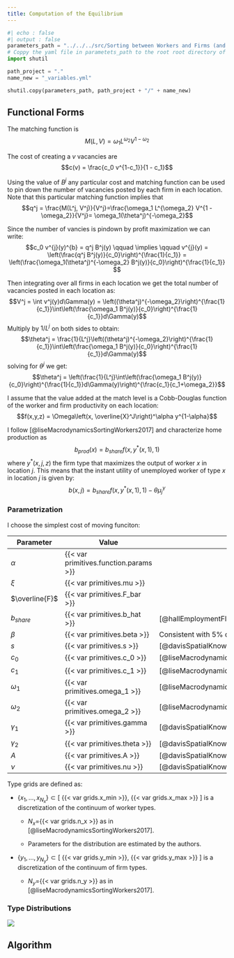 ```yaml
---
title: Computation of the Equilibrium
---
```


```python
#| echo : false
#| output : false
parameters_path = "../../../src/Sorting between Workers and Firms (and Locations)/parameters/params.yml"
# Coppy the yaml file in parametets_path to the root root directory of quarto project and rename it to _variables.yml
import shutil

path_project = "."
name_new = "_variables.yml"

shutil.copy(parameters_path, path_project + "/" + name_new)
```

## Functional Forms



The matching function is $$M(L, V) = \omega_1 L^{\omega_2}V^{1-\omega_2}$$


The cost of creating a $v$ vacancies are $$c(v) = \frac{c_0 v^{1-c_1}}{1 - c_1}$$


Using the value of $B^j$ any particular cost and matching function can be used to pin down the number of vacancies posted by each firm in each location. Note that this particular matching function implies that $$q^j = \frac{M(L^j, V^j)}{V^j}=\frac{\omega_1 L^{\omega_2} V^{1 - \omega_2}}{V^j}= \omega_1(\theta^j)^{-\omega_2}$$

Since the number of vancies is pindown by profit maximization we can write: $$c_0 v^{j}(y)^{b} = q^j B^j(y) \qquad \implies \qquad  v^{j}(y) = \left(\frac{q^j B^j(y)}{c_0}\right)^{\frac{1}{c_1}} = \left(\frac{\omega_1(\theta^j)^{-\omega_2} B^j(y)}{c_0}\right)^{\frac{1}{c_1}} $$

Then integrating over all firms in each location we get the total number of vacancies posted in each location as: $$V^j = \int v^j(y)d\Gamma(y) = \left((\theta^j)^{-\omega_2}\right)^{\frac{1}{c_1}}\int\left(\frac{\omega_1 B^j(y)}{c_0}\right)^{\frac{1}{c_1}}d\Gamma(y)$$ Multiply by $1/L^j$ on both sides to obtain: $$\theta^j = \frac{1}{L^j}\left((\theta^j)^{-\omega_2}\right)^{\frac{1}{c_1}}\int\left(\frac{\omega_1 B^j(y)}{c_0}\right)^{\frac{1}{c_1}}d\Gamma(y)$$ solving for $\theta^j$ we get: $$\theta^j = \left(\frac{1}{L^j}\int\left(\frac{\omega_1 B^j(y)}{c_0}\right)^{\frac{1}{c_1}}d\Gamma(y)\right)^{\frac{c_1}{c_1+\omega_2}}$$


I assume that the value added at the match level is a Cobb-Douglas function of the worker and firm productivity on each location:
    $$f(x,y,z) = \Omega\left(x, \overline{X}^J\right)^\alpha y^{1-\alpha}$$

I follow [@liseMacrodynamicsSortingWorkers2017] and characterize home production as $$b_{prod}(x) = b_{share} f(x,y^*(x,1),1)$$ where $y^*(x,j,z)$ the firm type that maximizes the output of worker $x$ in location $j$.  This means that the instant utility of unemployed worker of type $x$ in location $j$ is given by:
$$b(x,j) = b_{share} f(x,y^*(x,1),1) - \theta \mu_j^\gamma$$


### Parametrization

I choose the simplest cost of moving funciton: 

```{=latex}
\begin{equation}
    \label{eq-cost-of-moving}
    F^{j\to  j'} = \begin{cases} 0 & \text{if } j = j' \\ \overline{F} & \text{if } j \neq j' \end{cases}
\end{equation}
```

| Parameter  | Value  |  Source |
|--------|--------|--------|
| $\alpha$ | {{< var primitives.function.params >}} |  |
| $\xi$ | {{< var primitives.mu >}} |  |
| $\overline{F}$ | {{< var primitives.F_bar >}} |  |
| $b_{share}$ |  {{< var primitives.b_hat >}} | [@hallEmploymentFluctuationsEquilibrium2005]
| $\beta$ | {{< var primitives.beta >}} | Consistent with $5\%$ discount rate |
| $s$ | {{< var primitives.s >}} | [@davisSpatialKnowledgeEconomy2019] |
| $c_0$ | {{< var primitives.c_0 >}} | [@liseMacrodynamicsSortingWorkers2017] |
| $c_1$ | {{< var primitives.c_1 >}} | [@liseMacrodynamicsSortingWorkers2017] |
| $\omega_1$ | {{< var primitives.omega_1 >}} | [@liseMacrodynamicsSortingWorkers2017] |
| $\omega_2$ | {{< var primitives.omega_2 >}} | [@liseMacrodynamicsSortingWorkers2017] |
| $\gamma_1$ | {{< var primitives.gamma >}} | [@davisSpatialKnowledgeEconomy2019] |
| $\gamma_2$ | {{< var primitives.theta >}} | [@davisSpatialKnowledgeEconomy2019] |
| $A$ | {{< var primitives.A >}} | [@davisSpatialKnowledgeEconomy2019] |
| $\nu$ | {{< var primitives.nu >}} | [@davisSpatialKnowledgeEconomy2019] |


Type grids are defined as:

-   $\{x_1,\ldots,x_{N_x}\}\subset[$ {{< var grids.x_min >}}, {{< var grids.x_max >}} $]$ is a discretization of the continuum of worker types.

    -   $N_x$={{< var grids.n_x >}} as in [@liseMacrodynamicsSortingWorkers2017].

    -   Parameters for the distribution are estimated by the authors.

-   $\{y_1,\ldots,y_{N_y}\}\subset[$ {{< var grids.y_min >}}, {{< var grids.y_max >}} $]$ is a discretization of the continuum of firm types.
    -   $N_y$={{< var grids.n_y >}} as in [@liseMacrodynamicsSortingWorkers2017].


### Type Distributions

<!-- TODO: Include the calibration of type distribution parameters from the data -->

![](../../..//figures/fitt_national_skill_cdf.png)

## Algorithm

```{=latex}
\begin{algorithm}

\SetKwData{Left}{left}\SetKwData{This}{this}\SetKwData{Up}{up}
\SetKwFunction{Union}{Union}\SetKwFunction{FindCompress}{FindCompress}
\SetKwInOut{Input}{input}\SetKwInOut{Output}{output}

\caption{Algorithm to compute stationary distributions.}\label{alg:solution_algorithm}

\Input{Parameters, Initial guesses for $\{u^j(x)\}_{j\in \mathcal{J}}$ and $\{h^j(x, y)\}_{j\in \mathcal{J}}$, $tol$, $n_{iter max}$}

$S^{j\to j'}(x,y) \gets 0$ for all $j, j', x, y$  \;
$U^{j}(x) \gets 0$ for all $j,x$  \;
This implies:

$\phi^j_u(x, j') \gets 1/\mid \mathbfcal{J} \mid$ for all $j,j',x$ (random search) \;
$\phi^j_s(x, y, j') \gets 1/\mid \mathbfcal{J} \mid$ for all $j,j',x,y$ (random search) \;

$error$ \gets $\infty$ \;
\While{$error$ $ > tol$ and $n_{iter}  < n_{iter max} $}{
    Using $S^{j \to j'}(x,y)$, update the distribution of employed and unemployed workers in each location $j$ using \eqref{eq-unemp-interim} and \eqref{eq-matches-interim} \ and obtain:
    \begin{itemize}
        \item $L^j$: the total search intensity in location $j$\;
    \end{itemize}
    Compute the value $B^j(y)$ of vacancy creation, use it to compute:
    \begin{itemize}
        \item $v^j(y)$: the number of vacancies posted by a firm $y$ in location $j$\;
        \item $V^j = \int v^j(y) dy$: the total number of job opportunities posted in location $j$\;
        \item $\theta^j = V^j / L^j$: the market tightness in location $j$\;
    \end{itemize}
    
    Update $S^{j \to j'}(x,y)$ and $U^{j}(x)$ use it to compute:
    
    \begin{itemize}
        \item Optimal search strategies $\phi^j_u(x)$ and $\phi^j_s(x)$\;
    \end{itemize}
    Update the distribution of unemplyed workers and matches in each location $j$ using \eqref{eq-law-of-motion-unemp} and \eqref{eq-law-of-motion-emp} \
    Update error and iteration counter\;
}
\end{algorithm}
```
<!-- TODO: Include some experiments add times of computation  -->